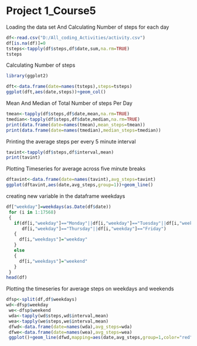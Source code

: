 Project 1_Course5
=======================

Loading the data set And Calculating Number of steps for each day

```{r,echo=TRUE}
df<-read.csv("D:/All_coding_Activities/activity.csv")
df[is.na(df)]=0
tsteps<-tapply(df$steps,df$date,sum,na.rm=TRUE)
tsteps


```
Calculating Number of steps
```{r,echo=TRUE}
library(ggplot2)

dft<-data.frame(date=names(tsteps),steps=tsteps)
ggplot(dft,aes(date,steps))+geom_col()
```
Mean And Median of Total Number of steps Per Day
```{r,echo=TRUE}
tmean<-tapply(df$steps,df$date,mean,na.rm=TRUE)
tmedian<-tapply(df$steps,df$date,median,na.rm=TRUE)
print(data.frame(date=names(tmean),mean_steps=tmean))
print(data.frame(date=names(tmedian),median_steps=tmedian))


```
Printing the average steps per every 5 minute interval
```{r,echo=TRUE}
tavint<-tapply(df$steps,df$interval,mean)
print(tavint)
```
Plotting Timeseries for average across five minute breaks
```{r,echo=TRUE}
dftavint<-data.frame(date=names(tavint),avg_steps=tavint)
ggplot(dftavint,aes(date,avg_steps,group=1))+geom_line()
```
creating new variable in the dataframe weekdays
```{r,echo=TRUE}

df["weekday"]=weekdays(as.Date(df$date))
 for (i in 1:17568)
 {
   if(df[i,"weekday"]=="Monday"||df[i,"weekday"]=="Tuesday"||df[i,"weekday"]=="Wednesday"||
      df[i,"weekday"]=="Thursday"||df[i,"weekday"]=="Friday")
   {
     df[i,"weekdays"]="weekday"
   }
   else
   {
     df[i,"weekdays"]="weekend"
   }
 }
head(df)
```
Plotting the timeseries for average steps on weekdays and weekends
```{r,echo=TRUE}
dfsp<-split(df,df$weekdays)
wd<-dfsp$weekday
 we<-dfsp$weekend
 wda<-tapply(wd$steps,wd$interval,mean)
 wea<-tapply(we$steps,we$interval,mean)
 dfwd<-data.frame(date=names(wda),avg_steps=wda)
 dfwe<-data.frame(date=names(wea),avg_steps=wea)
 ggplot()+geom_line(dfwd,mapping=aes(date,avg_steps,group=1,color="red"))+geom_line(dfwe,mapping=aes(date,avg_steps,group=1,color="blue"))+scale_color_manual(labels = c("weekends", "weekdays"), values = c("blue", "red"))
```

